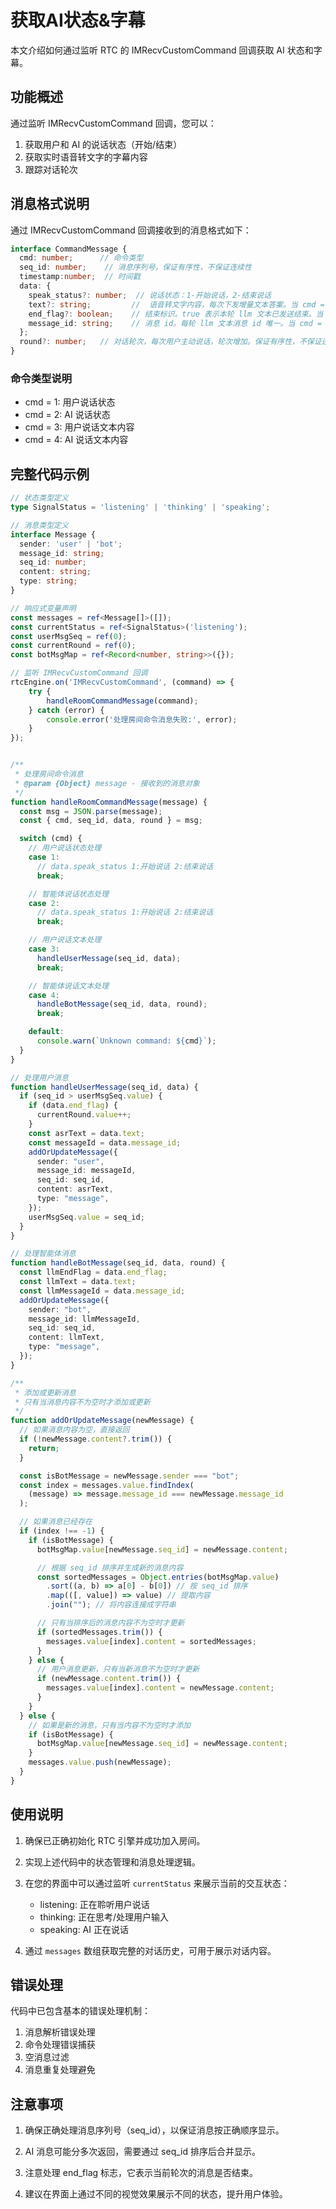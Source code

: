 # 获取AI状态&字幕

本文介绍如何通过监听 RTC 的 IMRecvCustomCommand 回调获取 AI 状态和字幕。

## 功能概述

通过监听 IMRecvCustomCommand 回调，您可以：
1. 获取用户和 AI 的说话状态（开始/结束）
2. 获取实时语音转文字的字幕内容
3. 跟踪对话轮次

## 消息格式说明

通过 IMRecvCustomCommand 回调接收到的消息格式如下：

```typescript
interface CommandMessage {
  cmd: number;      // 命令类型
  seq_id: number;    // 消息序列号，保证有序性，不保证连续性
  timestamp:number;  // 时间戳
  data: {
    speak_status?: number;  // 说话状态：1-开始说话，2-结束说话
    text?: string;         //  语音转文字内容，每次下发增量文本答案。当 cmd = 3 或者 cmd =4 才返回
    end_flag?: boolean;    // 结束标识。true 表示本轮 llm 文本已发送结束。当 cmd = 3 或者 cmd =4 才返回
    message_id: string;    // 消息 id。每轮 llm 文本消息 id 唯一。当 cmd = 3 或者 cmd =4 才返回
  };
  round?: number;   // 对话轮次，每次用户主动说话，轮次增加。保证有序性，不保证连续性
}
```

### 命令类型说明

- cmd = 1: 用户说话状态
- cmd = 2: AI 说话状态
- cmd = 3: 用户说话文本内容
- cmd = 4: AI 说话文本内容

## 完整代码示例

```typescript
// 状态类型定义
type SignalStatus = 'listening' | 'thinking' | 'speaking';

// 消息类型定义
interface Message {
  sender: 'user' | 'bot';
  message_id: string;
  seq_id: number;
  content: string;
  type: string;
}

// 响应式变量声明
const messages = ref<Message[]>([]);
const currentStatus = ref<SignalStatus>('listening');
const userMsgSeq = ref(0);
const currentRound = ref(0);
const botMsgMap = ref<Record<number, string>>({});

// 监听 IMRecvCustomCommand 回调
rtcEngine.on('IMRecvCustomCommand', (command) => {
    try {
        handleRoomCommandMessage(command);
    } catch (error) {
        console.error('处理房间命令消息失败:', error);
    }
});


/**
 * 处理房间命令消息
 * @param {Object} message - 接收到的消息对象
 */
function handleRoomCommandMessage(message) {
  const msg = JSON.parse(message);
  const { cmd, seq_id, data, round } = msg;

  switch (cmd) {
    // 用户说话状态处理
    case 1:
      // data.speak_status 1:开始说话 2:结束说话
      break;

    // 智能体说话状态处理
    case 2:
      // data.speak_status 1:开始说话 2:结束说话
      break;

    // 用户说话文本处理
    case 3:
      handleUserMessage(seq_id, data);
      break;

    // 智能体说话文本处理
    case 4:
      handleBotMessage(seq_id, data, round);
      break;

    default:
      console.warn(`Unknown command: ${cmd}`);
  }
}

// 处理用户消息
function handleUserMessage(seq_id, data) {
  if (seq_id > userMsgSeq.value) {
    if (data.end_flag) {
      currentRound.value++;
    }
    const asrText = data.text;
    const messageId = data.message_id;
    addOrUpdateMessage({
      sender: "user",
      message_id: messageId,
      seq_id: seq_id,
      content: asrText,
      type: "message",
    });
    userMsgSeq.value = seq_id;
  }
}

// 处理智能体消息
function handleBotMessage(seq_id, data, round) {
  const llmEndFlag = data.end_flag;
  const llmText = data.text;
  const llmMessageId = data.message_id;
  addOrUpdateMessage({
    sender: "bot",
    message_id: llmMessageId,
    seq_id: seq_id,
    content: llmText,
    type: "message",
  });
}

/**
 * 添加或更新消息
 * 只有当消息内容不为空时才添加或更新
 */
function addOrUpdateMessage(newMessage) {
  // 如果消息内容为空，直接返回
  if (!newMessage.content?.trim()) {
    return;
  }

  const isBotMessage = newMessage.sender === "bot";
  const index = messages.value.findIndex(
    (message) => message.message_id === newMessage.message_id
  );

  // 如果消息已经存在
  if (index !== -1) {
    if (isBotMessage) {
      botMsgMap.value[newMessage.seq_id] = newMessage.content;

      // 根据 seq_id 排序并生成新的消息内容
      const sortedMessages = Object.entries(botMsgMap.value)
        .sort((a, b) => a[0] - b[0]) // 按 seq_id 排序
        .map(([, value]) => value) // 提取内容
        .join(""); // 将内容连接成字符串

      // 只有当排序后的消息内容不为空时才更新
      if (sortedMessages.trim()) {
        messages.value[index].content = sortedMessages;
      }
    } else {
      // 用户消息更新，只有当新消息不为空时才更新
      if (newMessage.content.trim()) {
        messages.value[index].content = newMessage.content;
      }
    }
  } else {
    // 如果是新的消息，只有当内容不为空时才添加
    if (isBotMessage) {
      botMsgMap.value[newMessage.seq_id] = newMessage.content;
    }
    messages.value.push(newMessage);
  }
}

```

## 使用说明

1. 确保已正确初始化 RTC 引擎并成功加入房间。

2. 实现上述代码中的状态管理和消息处理逻辑。

3. 在您的界面中可以通过监听 `currentStatus` 来展示当前的交互状态：
   - listening: 正在聆听用户说话
   - thinking: 正在思考/处理用户输入
   - speaking: AI 正在说话

4. 通过 `messages` 数组获取完整的对话历史，可用于展示对话内容。

## 错误处理

代码中已包含基本的错误处理机制：

1. 消息解析错误处理
2. 命令处理错误捕获
3. 空消息过滤
4. 消息重复处理避免

## 注意事项

1. 确保正确处理消息序列号（seq_id），以保证消息按正确顺序显示。

2. AI 消息可能分多次返回，需要通过 seq_id 排序后合并显示。

3. 注意处理 end_flag 标志，它表示当前轮次的消息是否结束。

4. 建议在界面上通过不同的视觉效果展示不同的状态，提升用户体验。